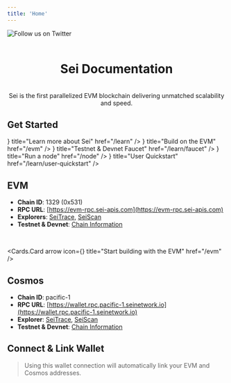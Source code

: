 ```yaml
---
title: 'Home'
---
```



<div className="flex justify-center w-full">
  <Image priority src={HeaderIcon} alt="Follow us on Twitter" className="max-w-[600px] bg-neutral-900 dark:bg-transparent rounded-2xl p-8" />
</div>

<br />

# <center>Sei Documentation</center>

<br />

<center>Sei is the first parallelized EVM blockchain delivering unmatched scalability and speed.</center>

## Get Started

<Cards>
  <Cards.Card icon={<IconBook />} title="Learn more about Sei" href="/learn" />
  <Cards.Card icon={<IconCode />} title="Build on the EVM" href="/evm" />
  <Cards.Card icon={<IconDroplet />} title="Testnet & Devnet Faucet" href="/learn/faucet" />
  <Cards.Card icon={<IconLock />} title="Run a node" href="/node" />
  <Cards.Card icon={<IconBolt />} title="User Quickstart" href="/learn/user-quickstart" />
</Cards>

## EVM

- **Chain ID**: 1329 (0x531)
- **RPC URL**: [https://evm-rpc.sei-apis.com](https://evm-rpc.sei-apis.com)
- **Explorers**: [SeiTrace](https://seitrace.com/?chain=pacific-1), [SeiScan](https://www.seiscan.app/?chain=pacific-1)
- **Testnet & Devnet**: [Chain Information](/evm/networks)

<br />

<Cards.Card arrow icon={<IconCode />} title="Start building with the EVM" href="/evm" />

## Cosmos

- **Chain ID**: pacific-1
- **RPC URL**: [https://wallet.rpc.pacific-1.seinetwork.io](https://wallet.rpc.pacific-1.seinetwork.io)
- **Explorer**: [SeiTrace](https://seitrace.com/?chain=pacific-1), [SeiScan](https://www.seiscan.app/?chain=pacific-1)
- **Testnet & Devnet**: [Chain Information](/cosmwasm/networks)

<OfficeHoursCard />

## Connect & Link Wallet

> Using this wallet connection will automatically link your EVM and Cosmos addresses.

<EvmWalletConnect />
